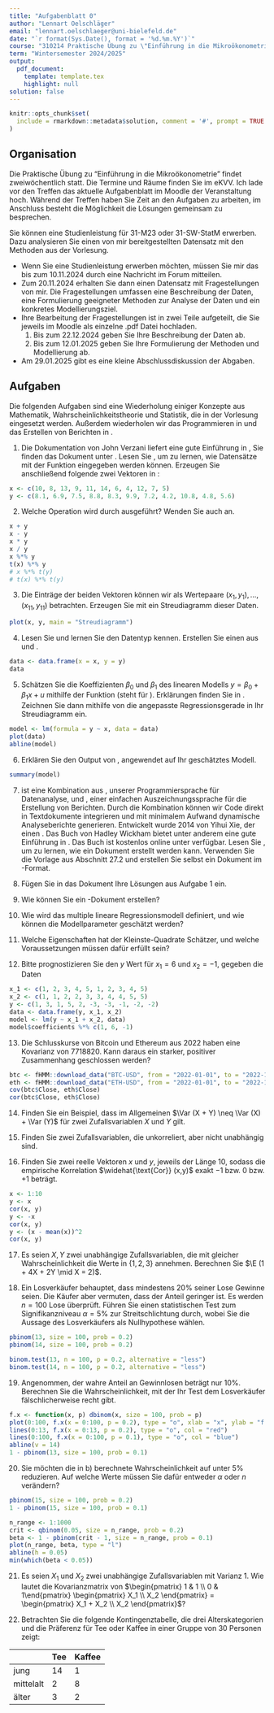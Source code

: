 ```yaml
---
title: "Aufgabenblatt 0"
author: "Lennart Oelschläger"
email: "lennart.oelschlaeger@uni-bielefeld.de"
date: "`r format(Sys.Date(), format = '%d.%m.%Y')`"
course: "310214 Praktische Übung zu \"Einführung in die Mikroökonometrie\""
term: "Wintersemester 2024/2025"
output: 
  pdf_document:
    template: template.tex
    highlight: null
solution: false
---
```


```r
knitr::opts_chunk$set(
  include = rmarkdown::metadata$solution, comment = '#', prompt = TRUE
)
```

## Organisation

Die Praktische Übung zu "Einführung in die Mikroökonometrie" findet zweiwöchentlich statt. Die Termine und Räume finden Sie im eKVV. Ich lade vor den Treffen das aktuelle Aufgabenblatt im Moodle der Veranstaltung hoch. Während der Treffen haben Sie Zeit an den Aufgaben zu arbeiten, im Anschluss besteht die Möglichkeit die Lösungen gemeinsam zu besprechen.

Sie können eine Studienleistung für 31-M23 oder 31-SW-StatM erwerben. Dazu analysieren Sie einen von mir bereitgestellten Datensatz mit den Methoden aus der Vorlesung. 

- Wenn Sie eine Studienleistung erwerben möchten, müssen Sie mir das bis zum 10.11.2024 durch eine Nachricht im Forum mitteilen.
- Zum 20.11.2024 erhalten Sie dann einen Datensatz mit Fragestellungen von mir. Die Fragestellungen umfassen eine Beschreibung der Daten, eine Formulierung geeigneter Methoden zur Analyse der Daten und ein konkretes Modellierungsziel.
- Ihre Bearbeitung der Fragestellungen ist in zwei Teile aufgeteilt, die Sie jeweils im Moodle als einzelne .pdf Datei hochladen.
   1. Bis zum 22.12.2024 geben Sie Ihre Beschreibung der Daten ab.
   2. Bis zum 12.01.2025 geben Sie Ihre Formulierung der Methoden und Modellierung ab.
- Am 29.01.2025 gibt es eine kleine Abschlussdiskussion der Abgaben. 

## Aufgaben

Die folgenden Aufgaben sind eine Wiederholung einiger Konzepte aus Mathematik, Wahrscheinlichkeitstheorie und Statistik, die in der Vorlesung eingesetzt werden. Außerdem wiederholen wir das Programmieren in \texttt{R} und das Erstellen von Berichten in \texttt{R Markdown}.

1. Die Dokumentation \emph{simpleR} von John Verzani liefert eine gute Einführung in \texttt{R}, Sie finden das Dokument unter \href{http://cran.r-project.org/doc/contrib/Verzani-SimpleR.pdf}{http://cran.r-project.org/doc/contrib/Verzani-SimpleR.pdf}. Lesen Sie \emph{Section 2: Data}, um zu lernen, wie Datensätze mit der \texttt{c()} Funktion eingegeben werden können. Erzeugen Sie anschließend folgende zwei Vektoren in \texttt{R}:
\setcounter{MaxMatrixCols}{11}
\begin{align*}
x^\top &=
\begin{bmatrix}
10 & 8 & 13 & 9 & 11 & 14 & 6 & 4 & 12 & 7 & 5
\end{bmatrix}
\\
y^\top &=
\begin{bmatrix}
8.1 & 6.9 & 7.5 & 8.8 & 8.3 & 9.9 & 7.2 & 4.2 & 10.8 & 4.8 & 5.6
\end{bmatrix}
\end{align*}

```r
x <- c(10, 8, 13, 9, 11, 14, 6, 4, 12, 7, 5)
y <- c(8.1, 6.9, 7.5, 8.8, 8.3, 9.9, 7.2, 4.2, 10.8, 4.8, 5.6)
```

2. Welche Operation wird durch \texttt{x + y} ausgeführt? Wenden Sie auch \texttt{-, *, /, \%*\%} an.

```r
x + y
x - y
x * y
x / y
x %*% y
t(x) %*% y
# x %*% t(y) 
# t(x) %*% t(y)
```

\comment{
\texttt{x + y} ist die elementweise Addition. Analog sind \texttt{-, *, /} die elementweise Subtraktion, Multiplikation und Division. \texttt{x \%*\% y} ist das Matrikprodukt $x^\top y$.
}

3. Die Einträge der beiden Vektoren können wir als Wertepaare $(x_1,y_1), \ldots, (x_{11}, y_{11})$ betrachten. Erzeugen Sie mit \texttt{plot()} ein Streudiagramm dieser Daten.

```r
plot(x, y, main = "Streudiagramm")
```

4. Lesen Sie \emph{Section 5: Multivariate Data} und lernen Sie den Datentyp \texttt{data.frame} kennen. Erstellen Sie einen \texttt{data.frame} aus \texttt{x} und \texttt{y}.

```r
data <- data.frame(x = x, y = y)
data
```

5. Schätzen Sie die Koeffizienten $\beta_0$ und $\beta_1$ des linearen Modells $y = \beta_0 + \beta_1 x + u$ mithilfe der Funktion \texttt{lm()} (steht für \emph{lineares Modell}). Erklärungen finden Sie in \emph{Section 13: Regression Analysis}. Zeichnen Sie dann mithilfe von \texttt{abline()} die angepasste Regressionsgerade in Ihr Streudiagramm ein.

```r
model <- lm(formula = y ~ x, data = data)
plot(data)
abline(model)
```

6. Erklären Sie den Output von \texttt{summary()}, angewendet auf Ihr geschätztes Modell.

```r
summary(model)
```

\comment{
Eine Erklärung des Outputs liefert \href{https://www.youtube.com/watch?v=NEfjirpOj7s}{https://www.youtube.com/watch?v=NEfjirpOj7s}.}

7. \texttt{R Markdown} ist eine Kombination aus \texttt{R}, unserer Programmiersprache für Datenanalyse, und \texttt{Markdown}, einer einfachen Auszeichnungssprache für die Erstellung von Berichten. Durch die Kombination können wir \texttt{R} Code direkt in Textdokumente integrieren und mit minimalem Aufwand dynamische Analyseberichte generieren. Entwickelt wurde \texttt{R Markdown} 2014 von Yihui Xie, der einen \href{https://www.youtube.com/watch?v=LussVnrLZKU}{einfachen Weg gesucht hat, seine \texttt{R} Hausaufgaben aufzuschreiben}. Das Buch \emph{R for Data Science} von Hadley Wickham bietet unter anderem eine gute Einführung in \texttt{R Markdown}. Das Buch ist kostenlos online unter \href{https://r4ds.had.co.nz/}{https://r4ds.had.co.nz/} verfügbar. Lesen Sie \emph{Chapter 27: R Markdown}, um zu lernen, wie ein \texttt{R Markdown} Dokument erstellt werden kann. Verwenden Sie die Vorlage aus Abschnitt 27.2 und erstellen Sie selbst ein \texttt{R Markdown} Dokument im \texttt{.html}-Format.

\comment{Dazu in R Studio links oben \texttt{File > New File > R Markdown} wählen. Es öffnet sich ein Fenster, dort links unten auf \texttt{Create Empty Document} klicken. Es öffnet sich eine leere Datei, dort die Vorlage einfügen. Anschließend auf \texttt{Knit} klicken.}
    
8. Fügen Sie in das \texttt{R Markdown} Dokument Ihre Lösungen aus Aufgabe 1 ein.

\ifcomment
\begin{verbatim}
---
title: "Aufgabenblatt 0"
date: "13.10.2023"
author: "Lennart"
output: html_document
---
Aufgabe 1

```r
x <- c(10, 8, 13, 9, 11, 14, 6, 4, 12, 7, 5)
y <- c(8.1, 6.9, 7.5, 8.8, 8.3, 9.9, 7.2, 4.2, 10.8, 4.8, 5.6)
```
\end{verbatim}
\fi

9. Wie können Sie ein \texttt{.pdf}-Dokument erstellen?

\comment{Indem \texttt{output:\ html\_document} durch \texttt{output:\ pdf\_document} ersetzt wird.}

10. Wie wird das multiple lineare Regressionsmodell definiert, und wie können die Modellparameter geschätzt werden?

\comment{
Eine Variable $y$ wird mit $k$ Regressoren $x_k$ durch $y = \sum_{j = 1}^k x_j \beta_j + u$ erklärt. Der $u$ Term beinhaltet den Modellfehler,  die $\beta_j$'s sind Modellparameter. Es sollen konkrete Werte für die Parameter gefunden werden, die am besten zu gegebenen Daten passen. Die populärste Methode ist der Kleinste-Quadrate-Schätzer: Er bestimmt solche Schätzwerte, sodass die Summe der quadrierten Residuen minimal ist.
}

11. Welche Eigenschaften hat der Kleinste-Quadrate Schätzer, und welche Voraussetzungen müssen dafür erfüllt sein?

\comment{
Unter den Annahmen MLR.1 (lineares Modell), MLR.2 (Zufallsstichprobe), MLR.3 (Information in den Regressoren, keine Multikollinearität) und MLR.4 (bedingte Fehlererwartung ist Null) ist der KQ-Schätzer erwartungstreu. Gilt zusätzlich MLR.5 (Homoskedastie), so ist die Varianz des KQ-Schätzers die minimale Varianz unter allen linearen und erwartungstreuen Schätzern (Gauss-Markov Theorem). Gilt auch MLR.6 (Fehler sind normalverteilt), so ist der KQ-Schätzer normalverteilt. Unter einer technischen Annahme an die Daten ist er konsistent.
}

12. Bitte prognostizieren Sie den $y$ Wert für $x_1 = 6$ und $x_2 = -1$, gegeben die Daten
\begin{align*}
    x_1 &= \begin{pmatrix} 1 & 2 & 3 & 4 & 5 & 1 & 2 & 3 & 4 & 5 \end{pmatrix}, \\
    x_2 &= \begin{pmatrix} 1 & 1 & 2 & 2 & 3 & 3 & 4 & 4 & 5 & 5 \end{pmatrix}, \\
    y   &= \begin{pmatrix} 1 & 3 & 1 & 5 & 2 & -3 & -3 & -1 & -2 & -2 \end{pmatrix}.
\end{align*} 

```r
x_1 <- c(1, 2, 3, 4, 5, 1, 2, 3, 4, 5)
x_2 <- c(1, 1, 2, 2, 3, 3, 4, 4, 5, 5)
y <- c(1, 3, 1, 5, 2, -3, -3, -1, -2, -2)
data <- data.frame(y, x_1, x_2)
model <- lm(y ~ x_1 + x_2, data)
model$coefficients %*% c(1, 6, -1)
```

13. Die Schlusskurse von Bitcoin und Ethereum aus $2022$ haben eine Kovarianz von $7718820$. Kann daraus ein starker, positiver Zusammenhang geschlossen werden?

\comment{
Eine positive Kovarianz zeigt einen positiven Zusammenhang an. Sie ist aber nicht normiert, daher bleibt die relative Stärke des Zusammenhanges unbekannt.
}

```r
btc <- fHMM::download_data("BTC-USD", from = "2022-01-01", to = "2022-12-31")
eth <- fHMM::download_data("ETH-USD", from = "2022-01-01", to = "2022-12-31")
cov(btc$Close, eth$Close)
cor(btc$Close, eth$Close)
```

14. Finden Sie ein Beispiel, dass im Allgemeinen $\Var (X + Y) \neq \Var (X) + \Var (Y)$ für zwei Zufallsvariablen $X$ und $Y$ gilt.

\comment{Sei $X = Y \sim N(0, 1)$. Dann ist $\Var (X) = \Var (Y) = 1$, aber $\Var (X+Y) = 4$.}

15. Finden Sie zwei Zufallsvariablen, die unkorreliert, aber nicht unabhängig sind.

\comment{
Wähle $X,Y$ unabhängig mit $\Pr(X=0)=\Pr(X=1)=0.5$, $\Pr(Y=-1)=\Pr(Y=1)=0.5$ und definiere $Z := XY$. Dann ist $\Cov (Z,X) = \E (Z(X-0.5)) = \E(X^2-0.5X) \E(Y)=0$ aber $\Pr(Z=1\mid X = 0) = 0 \neq 0.5 = \Pr(Z=1\mid X = 1)$.
}

16. Finden Sie zwei reelle Vektoren $x$ und $y$, jeweils der Länge $10$, sodass die empirische Korrelation $\widehat{\text{Cor}} (x,y)$ exakt $-1$ bzw. $0$ bzw. $+1$ beträgt.

```r
x <- 1:10
y <- x
cor(x, y)
y <- -x
cor(x, y)
y <- (x - mean(x))^2
cor(x, y)
```

17. Es seien $X,Y$ zwei unabhängige Zufallsvariablen, die mit gleicher Wahrscheinlichkeit die Werte in $\{1, 2, 3\}$ annehmen. Berechnen Sie $\E (1 + 4X + 2Y \mid X = 2)$.

\comment{
$\E (1 + 4X + 2Y \mid X = 2) = 9 + 2\E (Y) = 13$
}

18. Ein Losverkäufer behauptet, dass mindestens $20\%$ seiner Lose Gewinne seien. Die Käufer aber vermuten, dass der Anteil geringer ist. Es werden $n = 100$ Lose überprüft.  Führen Sie einen statistischen Test zum Signifikanzniveau $\alpha = 5\%$ zur Streitschlichtung durch, wobei Sie die Aussage des Losverkäufers als Nullhypothese wählen.

\comment{
Der Anteil an Gewinnlosen sei binomialverteilt zu $n = 100$ und $p = 20\%$. Die Wahrscheinlichkeit, höchstens $14$ Erfolge zu haben, beträgt somit $8\%$, und höchstens $13$ Erfolge zu haben, $4.7\%$. Zu $\alpha = 5\%$ geben wir also dem Losverkäufer recht, falls in der Stichprobe mindestens $14$ Gewinne sind, ansonsten den Käufern. Siehe \url{https://www.youtube.com/watch?v=MBf9Iin6bpg} für mehr Details.
}

```r
pbinom(13, size = 100, prob = 0.2)
pbinom(14, size = 100, prob = 0.2)

binom.test(13, n = 100, p = 0.2, alternative = "less")
binom.test(14, n = 100, p = 0.2, alternative = "less")
```

19. Angenommen, der wahre Anteil an Gewinnlosen beträgt nur $10\%$. Berechnen Sie die Wahrscheinlichkeit, mit der Ihr Test dem Losverkäufer fälschlicherweise recht gibt.

\comment{Das ist die Wahrscheinlichkeit, unter der Binomialverteilung mit $n = 100$ und $p = 10\%$ mindestens $14$ Erfolge zu beobachten. Sie beträgt $12.4\%$.
}

```r
f.x <- function(x, p) dbinom(x, size = 100, prob = p)
plot(0:100, f.x(x = 0:100, p = 0.2), type = "o", xlab = "x", ylab = "f.x")
lines(0:13, f.x(x = 0:13, p = 0.2), type = "o", col = "red")
lines(0:100, f.x(x = 0:100, p = 0.1), type = "o", col = "blue")
abline(v = 14)
1 - pbinom(13, size = 100, prob = 0.1)
```

20. Sie möchten die in b) berechnete Wahrscheinlichkeit auf unter $5\%$ reduzieren. Auf welche Werte müssen Sie dafür entweder $\alpha$ oder $n$ verändern?

```r
pbinom(15, size = 100, prob = 0.2)
1 - pbinom(15, size = 100, prob = 0.1)

n_range <- 1:1000
crit <- qbinom(0.05, size = n_range, prob = 0.2)
beta <- 1 - pbinom(crit - 1, size = n_range, prob = 0.1)
plot(n_range, beta, type = "l")
abline(h = 0.05)
min(which(beta < 0.05))
```

\comment{
Entweder $\alpha$ auf mindestens $13\%$ oder $n$ auf mindestens $135$ erhöhen.
}

21. Es seien $X_1$ und $X_2$ zwei unabhängige Zufallsvariablen mit Varianz 1. Wie lautet die Kovarianzmatrix von $\begin{pmatrix} 1 & 1 \\ 0 & 1\end{pmatrix} \begin{pmatrix} X_1 \\ X_2 \end{pmatrix} = \begin{pmatrix} X_1 + X_2 \\ X_2 \end{pmatrix}$?

\comment{
Es gilt
\begin{align*}
  \Cov \begin{pmatrix} X_1 + X_2 \\ X_2 \end{pmatrix} = \begin{pmatrix} \Var(X_1 + X_2) & \Cov(X_1 + X_2, X_2) \\ \Cov(X_2, X_1 + X_2) & \Var(X_2) \end{pmatrix} = \begin{pmatrix} 2 & 1 \\ 1 & 1 \end{pmatrix}
\end{align*}
da $\Var(X_1 + X_2) = \Var(X_1) + \Var(X_2)$ und $\Cov(X_1 + X_2, X_2) = \Cov(X_2, X_1 + X_2) = \Cov(X_2, X_1) + \Cov(X_2, X_2) = 0 + 1$ (wegen Unabhängigkeit) ist.

Alternativ können wir die Rechenregel $\Cov(AX) = A\Cov(X)A^\top$ verwenden:
\begin{align*}
  \Cov \left(\begin{pmatrix} 1 & 1 \\ 0 & 1\end{pmatrix} \begin{pmatrix} X_1 \\ X_2 \end{pmatrix}\right) = \begin{pmatrix} 1 & 1 \\ 0 & 1\end{pmatrix} \Cov \begin{pmatrix} X_1 \\ X_2 \end{pmatrix} \begin{pmatrix} 1 & 0 \\ 1 & 1\end{pmatrix} = \begin{pmatrix} 1 & 1 \\ 0 & 1\end{pmatrix} \begin{pmatrix} 1 & 0 \\ 0 & 1 \end{pmatrix} \begin{pmatrix} 1 & 0 \\ 1 & 1\end{pmatrix} = \begin{pmatrix} 2 & 1 \\ 1 & 1 \end{pmatrix}
\end{align*}

Hier ist wieder wegen Unabhängigkeit $\begin{pmatrix} X_1 \\ X_2 \end{pmatrix} = \begin{pmatrix} 1 & 0 \\ 0 & 1 \end{pmatrix}$.
}

22. Betrachten Sie die folgende Kontingenztabelle, die drei Alterskategorien und die Präferenz für Tee oder Kaffee in einer Gruppe von 30 Personen zeigt:

|                 | Tee   | Kaffee |
|-----------------|-------|--------|
| jung            | 14    | 1      |
| mittelalt       | 2     | 8      |
| älter           | 3     | 2      |

\begin{itemize}
  \item Erstellen Sie die Randverteilung der Alterskategorien.
  
  \comment{
    $\Pr(\text{jung}) = 15 / 30$, $\Pr(\text{mittelalt}) = 10 / 30$, $\Pr(\text{älter}) = 5 / 30$
  }
  
  \item Finden Sie die bedingte Verteilung der Getränkepräferenz gegeben das Alter.
  
  \comment{
    $\Pr(\text{Tee} \mid \text{jung}) = 14 / 15$, $\Pr(\text{Tee} \mid \text{mittelalt}) = 2 / 10$, $\Pr(\text{Tee} \mid \text{älter}) = 3 / 5$ (Kaffee analog)
  }
  
  \item Berechnen Sie die gemeinsame Verteilung von Alter und Getränkepräferenz.
  
  \comment{
    Dividiere die Tabellenelemente durch 30, zum Beispiel $\Pr(\text{Tee}, \text{jung}) = 14 / 30$.
  }
\end{itemize}



